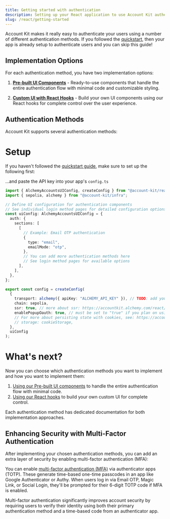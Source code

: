 ```yaml
---
title: Getting started with authentication
description: Setting up your React application to use Account Kit authentication
slug: /react/getting-started
---
```




Account Kit makes it really easy to authenticate your users using a number of different authentication methods. If you followed the [quickstart](/wallets/react/quickstart), then your app is already setup to authenticate users and you can skip this guide!

## Implementation Options

For each authentication method, you have two implementation options:

1. [**Pre-built UI Components**](/wallets/react/ui-components) - Ready-to-use components that handle the entire authentication flow with minimal code and customizable styling.

2. [**Custom UI with React Hooks**](/wallets/react/react-hooks) - Build your own UI components using our React hooks for complete control over the user experience.

## Authentication Methods

Account Kit supports several authentication methods:

<Markdown src="./shared/authentication-methods.mdx" />

# Setup

If you haven't followed the [quickstart guide](/wallets/react/quickstart), make sure to set up the following first:

<Markdown src="../../shared/get-api-key.mdx" />

...and paste the API key into your app's `config.ts`

```ts twoslash [config.ts]
import { AlchemyAccountsUIConfig, createConfig } from "@account-kit/react";
import { sepolia, alchemy } from "@account-kit/infra";

// Define UI configuration for authentication components
// See individual login method pages for detailed configuration options
const uiConfig: AlchemyAccountsUIConfig = {
  auth: {
    sections: [
      [
        // Example: Email OTP authentication
        {
          type: "email",
          emailMode: "otp",
        },
        // You can add more authentication methods here
        // See login method pages for available options
      ],
    ],
  },
};

export const config = createConfig(
  {
    transport: alchemy({ apiKey: "ALCHEMY_API_KEY" }), // TODO: add your Alchemy API key - https://dashboard.alchemy.com/accounts
    chain: sepolia,
    ssr: true, // more about ssr: https://accountkit.alchemy.com/react/ssr
    enablePopupOauth: true, // must be set to "true" if you plan on using popup rather than redirect in the social login flow
    // For more about persisting state with cookies, see: https://accountkit.alchemy.com/react/ssr#persisting-the-account-state
    // storage: cookieStorage,
  },
  uiConfig
);
```

# What's next?

Now you can choose which authentication methods you want to implement and how you want to implement them:

1. [Using our Pre-built UI components](/wallets/react/ui-components) to handle the entire authentication flow with minimal code.
2. [Using our React hooks](/wallets/react/react-hooks) to build your own custom UI for complete control.

Each authentication method has dedicated documentation for both implementation approaches.

## Enhancing Security with Multi-Factor Authentication

After implementing your chosen authentication methods, you can add an extra layer of security by enabling multi-factor authentication (MFA):

You can enable [multi-factor authentication (MFA)](/wallets/react/mfa/setup-mfa) via authenticator apps (TOTP). These generate time-based one-time passcodes in an app like Google Authenticator or Authy. When users log in via Email OTP, Magic Link, or Social Login, they'll be prompted for their 6-digit TOTP code if MFA is enabled.

Multi-factor authentication significantly improves account security by requiring users to verify their identity using both their primary authentication method and a time-based code from an authenticator app.
